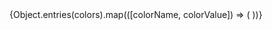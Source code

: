 

<Meta title="Visual Style/Colors" />

<ColorPalette>
  {Object.entries(colors).map(([colorName, colorValue]) => (
    <ColorItem title={colorName} colors={[colorValue]} />
  ))}
</ColorPalette>

<Figma
  url="https://www.figma.com/file/8mVm6LTbp2Z0RaWWjTZoft/%F0%9F%90%9DHIVE---Hazelcast-Design-System?node-id=478%3A1434"
  collapsable
  defaultCollapsed
/>
